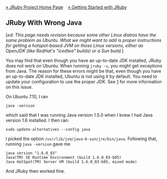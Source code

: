 [[Home|&raquo; JRuby Project Home Page]] &nbsp;&nbsp; [[Getting Started|&raquo; Getting Started with JRuby]]
==JRuby With Wrong Java==
[''ed: This page needs revision because some other Linux distros have the same problem as Ubuntu. What we might want to add is proper instructions for getting a hotspot-based JVM on those Linux versions, either as OpenJDK (like RedHat's "icedtea" builds) or a Sun build.'']

You may find that even though you have an up-to-date JDK installed, JRuby does not work on Ubuntu.  When running <tt>jruby -v</tt>,  you might get exceptions from Java. The reason for these errors might be that, even though you have an up-to-date JDK installed, Ubuntu is not using it by default. You need to update your configuration to use the proper JDK.  See [https://help.ubuntu.com/community/Java] for more information on this issue.

On Ubuntu 7.10, I ran
 java -version
which said that I was running  Java version 1.5.0 when I knew I had Java version 1.6 installed. I then ran:
 sudo update-alternatives --config java
I picked the option <tt>/usr/lib/jvm/java-6-sun/jre/bin/java</tt>.  Following that, running <tt>java -version</tt> 
gave me
 java version "1.6.0_03"
 Java(TM) SE Runtime Environment (build 1.6.0_03-b05)
 Java HotSpot(TM) Server VM (build 1.6.0_03-b05, mixed mode)

And JRuby then worked fine.
